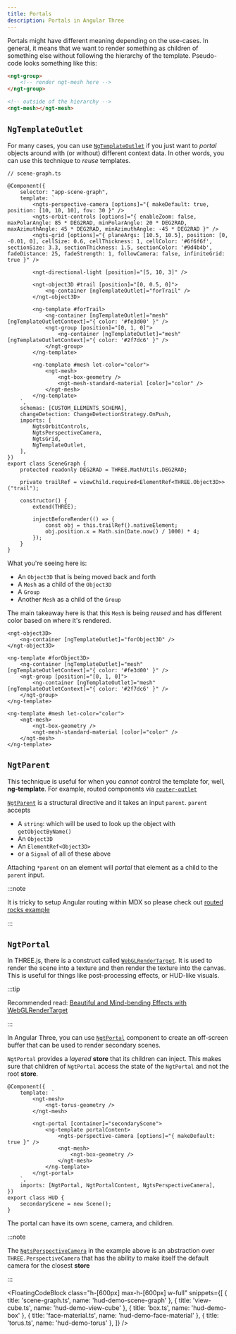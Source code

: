 ```yaml
---
title: Portals
description: Portals in Angular Three
---
```



Portals might have different meaning depending on the use-cases. In general,
it means that we want to render something as children of something else without following
the hierarchy of the template. Pseudo-code looks something like this:

```html
<ngt-group>
	<!-- render ngt-mesh here -->
</ngt-group>

<!-- outside of the hierarchy -->
<ngt-mesh></ngt-mesh>
```

## `NgTemplateOutlet`

For many cases, you can use [`NgTemplateOutlet`](https://angular.dev/api/common/NgTemplateOutlet?tab=api) if you just want to _portal_ objects around with (or without) different context data. In other words, you can
use this technique to _reuse_ templates.

```angular-ts
// scene-graph.ts

@Component({
    selector: "app-scene-graph",
    template: `
        <ngts-perspective-camera [options]="{ makeDefault: true, position: [10, 10, 10], fov: 30 }" />
        <ngts-orbit-controls [options]="{ enableZoom: false, maxPolarAngle: 85 * DEG2RAD, minPolarAngle: 20 * DEG2RAD, maxAzimuthAngle: 45 * DEG2RAD, minAzimuthAngle: -45 * DEG2RAD }" />
        <ngts-grid [options]="{ planeArgs: [10.5, 10.5], position: [0, -0.01, 0], cellSize: 0.6, cellThickness: 1, cellColor: '#6f6f6f', sectionSize: 3.3, sectionThickness: 1.5, sectionColor: '#9d4b4b', fadeDistance: 25, fadeStrength: 1, followCamera: false, infiniteGrid: true }" />

        <ngt-directional-light [position]="[5, 10, 3]" />

        <ngt-object3D #trail [position]="[0, 0.5, 0]">
            <ng-container [ngTemplateOutlet]="forTrail" />
        </ngt-object3D>

        <ng-template #forTrail>
            <ng-container [ngTemplateOutlet]="mesh" [ngTemplateOutletContext]="{ color: '#fe3d00' }" />
            <ngt-group [position]="[0, 1, 0]">
                <ng-container [ngTemplateOutlet]="mesh" [ngTemplateOutletContext]="{ color: '#2f7dc6' }" />
            </ngt-group>
        </ng-template>

        <ng-template #mesh let-color="color">
            <ngt-mesh>
                <ngt-box-geometry />
                <ngt-mesh-standard-material [color]="color" />
            </ngt-mesh>
        </ng-template>
    `,
    schemas: [CUSTOM_ELEMENTS_SCHEMA],
    changeDetection: ChangeDetectionStrategy.OnPush,
    imports: [
        NgtsOrbitControls,
        NgtsPerspectiveCamera,
        NgtsGrid,
        NgTemplateOutlet,
    ],
})
export class SceneGraph {
    protected readonly DEG2RAD = THREE.MathUtils.DEG2RAD;

    private trailRef = viewChild.required<ElementRef<THREE.Object3D>>("trail");

    constructor() {
        extend(THREE);

        injectBeforeRender(() => {
            const obj = this.trailRef().nativeElement;
            obj.position.x = Math.sin(Date.now() / 1000) * 4;
        });
    }
}
```

<div class="h-[600px] w-full rounded border border-dashed border-accent-600 dark:border-accent-200">
	<TemplateOutletDemo client:only step={1} />
</div>

What you're seeing here is:

- An `Object3D` that is being moved back and forth
- A `Mesh` as a child of the `Object3D`
- A `Group`
- Another `Mesh` as a child of the `Group`

The main takeaway here is that this `Mesh` is being _reused_ and has different color based on where it's rendered.

```angular-html
<ngt-object3D>
    <ng-container [ngTemplateOutlet]="forObject3D" />
</ngt-object3D>

<ng-template #forObject3D>
    <ng-container [ngTemplateOutlet]="mesh" [ngTemplateOutletContext]="{ color: '#fe3d00' }" />
    <ngt-group [position]="[0, 1, 0]">
        <ng-container [ngTemplateOutlet]="mesh" [ngTemplateOutletContext]="{ color: '#2f7dc6' }" />
    </ngt-group>
</ng-template>

<ng-template #mesh let-color="color">
    <ngt-mesh>
        <ngt-box-geometry />
        <ngt-mesh-standard-material [color]="color" />
    </ngt-mesh>
</ng-template>
```

## `NgtParent`

This technique is useful for when you _cannot_ control the template for, well, **ng-template**.
For example, routed components via [`router-outlet`](https://angular.dev/api/router/RouterOutlet)

[`NgtParent`](/reference/core/parent) is a structural directive and it takes an input `parent`. `parent` accepts

- A `string`: which will be used to look up the object with `getObjectByName()`
- An `Object3D`
- An `ElementRef<Object3D>`
- or a `Signal` of all of these above

Attaching `*parent` on an element will _portal_ that element as a child to the `parent` input.

:::note

It is tricky to setup Angular routing within MDX so please check out [routed rocks example](https://demo.angularthree.org/routed-rocks)

:::

## `NgtPortal`

In THREE.js, there is a construct called [`WebGLRenderTarget`](https://threejs.org/docs/#api/en/renderers/WebGLRenderTarget). It is used to render the scene into a texture and then
render the texture into the canvas. This is useful for things like post-processing effects, or HUD-like visuals.

:::tip

Recommended read: [Beautiful and Mind-bending Effects with WebGLRenderTarget](https://blog.maximeheckel.com/posts/beautiful-and-mind-bending-effects-with-webgl-render-targets/)

:::

In Angular Three, you can use [`NgtPortal`](/reference/core/portal) component to create an off-screen buffer that can be used to render secondary scenes.

`NgtPortal` provides a _layered_ **store** that its children can inject. This makes sure that children of `NgtPortal`
access the state of the `NgtPortal` and not the root **store**.

```angular-ts
@Component({
    template: `
        <ngt-mesh>
            <ngt-torus-geometry />
        </ngt-mesh>

        <ngt-portal [container]="secondaryScene">
            <ng-template portalContent>
                <ngts-perspective-camera [options]="{ makeDefault: true }" />
                <ngt-mesh>
                    <ngt-box-geometry />
                </ngt-mesh>
            </ng-template>
        </ngt-portal>
    `,
    imports: [NgtPortal, NgtPortalContent, NgtsPerspectiveCamera],
})
export class HUD {
    secondaryScene = new Scene();
}
```

The portal can have its own scene, camera, and children.

:::note

The [`NgtsPerspectiveCamera`](/reference/soba/cameras/perspective-camera) in the example above is an abstraction
over `THREE.PerspectiveCamera` that has the ability to make itself the default camera for the closest **store**

:::

<FloatingCodeBlock
	class="h-[600px] max-h-[600px] w-full"
	snippets={[
		{ title: 'scene-graph.ts', name: 'hud-demo-scene-graph' },
		{ title: 'view-cube.ts', name: 'hud-demo-view-cube' },
		{ title: 'box.ts', name: 'hud-demo-box' },
		{ title: 'face-material.ts', name: 'hud-demo-face-material' },
		{ title: 'torus.ts', name: 'hud-demo-torus' },
	]}
/>

<div class="h-[600px] w-full rounded border border-dashed border-accent-600 dark:border-accent-200">
	<HudDemo client:only step={1} />
</div>
